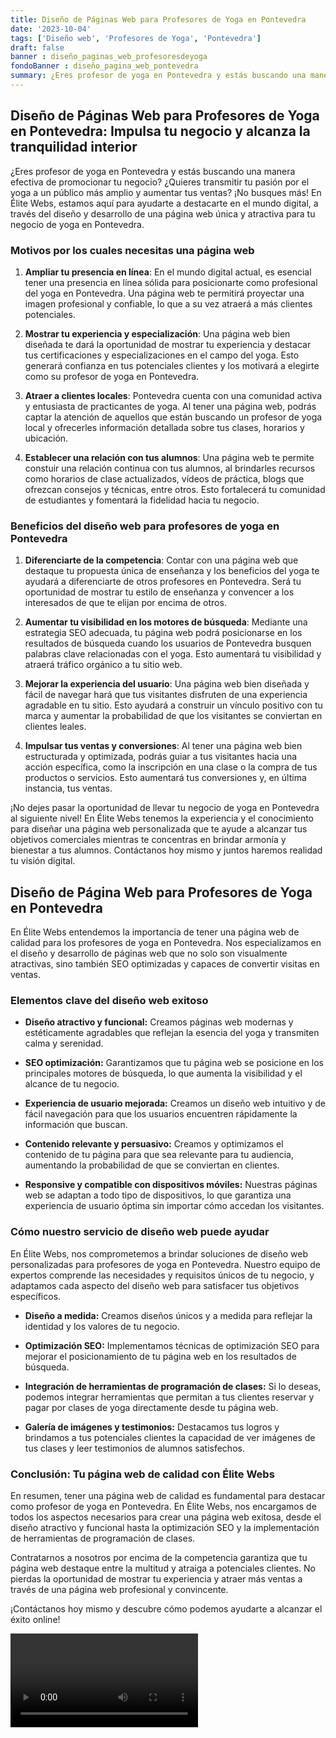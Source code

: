 ```yaml
---
title: Diseño de Páginas Web para Profesores de Yoga en Pontevedra
date: '2023-10-04'
tags: ['Diseño web', 'Profesores de Yoga', 'Pontevedra']
draft: false
banner : diseño_paginas_web_profesoresdeyoga
fondoBanner : diseño_pagina_web_pontevedra
summary: ¿Eres profesor de yoga en Pontevedra y estás buscando una manera efectiva de promocionar tu negocio? ¿Quieres transmitir tu pasión por el yoga a un público más amplio y aumentar tus ventas? ¡No busques más! En Élite Webs, estamos aquí para ayudarte a destacarte en el mundo digital, a través del diseño y desarrollo de una página web única y atractiva para tu negocio de yoga en Pontevedra.
---
```


## Diseño de Páginas Web para Profesores de Yoga en Pontevedra: Impulsa tu negocio y alcanza la tranquilidad interior

¿Eres profesor de yoga en Pontevedra y estás buscando una manera efectiva de promocionar tu negocio? ¿Quieres transmitir tu pasión por el yoga a un público más amplio y aumentar tus ventas? ¡No busques más! En Élite Webs, estamos aquí para ayudarte a destacarte en el mundo digital, a través del diseño y desarrollo de una página web única y atractiva para tu negocio de yoga en Pontevedra.

### Motivos por los cuales necesitas una página web

1. **Ampliar tu presencia en línea**: En el mundo digital actual, es esencial tener una presencia en línea sólida para posicionarte como profesional del yoga en Pontevedra. Una página web te permitirá proyectar una imagen profesional y confiable, lo que a su vez atraerá a más clientes potenciales.

2. **Mostrar tu experiencia y especialización**: Una página web bien diseñada te dará la oportunidad de mostrar tu experiencia y destacar tus certificaciones y especializaciones en el campo del yoga. Esto generará confianza en tus potenciales clientes y los motivará a elegirte como su profesor de yoga en Pontevedra.

3. **Atraer a clientes locales**: Pontevedra cuenta con una comunidad activa y entusiasta de practicantes de yoga. Al tener una página web, podrás captar la atención de aquellos que están buscando un profesor de yoga local y ofrecerles información detallada sobre tus clases, horarios y ubicación.

4. **Establecer una relación con tus alumnos**: Una página web te permite constuir una relación continua con tus alumnos, al brindarles recursos como horarios de clase actualizados, vídeos de práctica, blogs que ofrezcan consejos y técnicas, entre otros. Esto fortalecerá tu comunidad de estudiantes y fomentará la fidelidad hacia tu negocio.

### Beneficios del diseño web para profesores de yoga en Pontevedra

1. **Diferenciarte de la competencia**: Contar con una página web que destaque tu propuesta única de enseñanza y los beneficios del yoga te ayudará a diferenciarte de otros profesores en Pontevedra. Será tu oportunidad de mostrar tu estilo de enseñanza y convencer a los interesados de que te elijan por encima de otros.

2. **Aumentar tu visibilidad en los motores de búsqueda**: Mediante una estrategia SEO adecuada, tu página web podrá posicionarse en los resultados de búsqueda cuando los usuarios de Pontevedra busquen palabras clave relacionadas con el yoga. Esto aumentará tu visibilidad y atraerá tráfico orgánico a tu sitio web.

3. **Mejorar la experiencia del usuario**: Una página web bien diseñada y fácil de navegar hará que tus visitantes disfruten de una experiencia agradable en tu sitio. Esto ayudará a construir un vínculo positivo con tu marca y aumentar la probabilidad de que los visitantes se conviertan en clientes leales.

4. **Impulsar tus ventas y conversiones**: Al tener una página web bien estructurada y optimizada, podrás guiar a tus visitantes hacia una acción específica, como la inscripción en una clase o la compra de tus productos o servicios. Esto aumentará tus conversiones y, en última instancia, tus ventas.

¡No dejes pasar la oportunidad de llevar tu negocio de yoga en Pontevedra al siguiente nivel! En Élite Webs tenemos la experiencia y el conocimiento para diseñar una página web personalizada que te ayude a alcanzar tus objetivos comerciales mientras te concentras en brindar armonía y bienestar a tus alumnos. Contáctanos hoy mismo y juntos haremos realidad tu visión digital.

<GifSeo />

<Cta />

## Diseño de Página Web para Profesores de Yoga en Pontevedra

En Élite Webs entendemos la importancia de tener una página web de calidad para los profesores de yoga en Pontevedra. Nos especializamos en el diseño y desarrollo de páginas web que no solo son visualmente atractivas, sino también SEO optimizadas y capaces de convertir visitas en ventas.

### Elementos clave del diseño web exitoso

- **Diseño atractivo y funcional:** Creamos páginas web modernas y estéticamente agradables que reflejan la esencia del yoga y transmiten calma y serenidad.

- **SEO optimización:** Garantizamos que tu página web se posicione en los principales motores de búsqueda, lo que aumenta la visibilidad y el alcance de tu negocio.

- **Experiencia de usuario mejorada:** Creamos un diseño web intuitivo y de fácil navegación para que los usuarios encuentren rápidamente la información que buscan.

- **Contenido relevante y persuasivo:** Creamos y optimizamos el contenido de tu página para que sea relevante para tu audiencia, aumentando la probabilidad de que se conviertan en clientes.

- **Responsive y compatible con dispositivos móviles:** Nuestras páginas web se adaptan a todo tipo de dispositivos, lo que garantiza una experiencia de usuario óptima sin importar cómo accedan los visitantes.

### Cómo nuestro servicio de diseño web puede ayudar

En Élite Webs, nos comprometemos a brindar soluciones de diseño web personalizadas para profesores de yoga en Pontevedra. Nuestro equipo de expertos comprende las necesidades y requisitos únicos de tu negocio, y adaptamos cada aspecto del diseño web para satisfacer tus objetivos específicos.

- **Diseño a medida:** Creamos diseños únicos y a medida para reflejar la identidad y los valores de tu negocio.

- **Optimización SEO:** Implementamos técnicas de optimización SEO para mejorar el posicionamiento de tu página web en los resultados de búsqueda.

- **Integración de herramientas de programación de clases:** Si lo deseas, podemos integrar herramientas que permitan a tus clientes reservar y pagar por clases de yoga directamente desde tu página web.

- **Galería de imágenes y testimonios:** Destacamos tus logros y brindamos a tus potenciales clientes la capacidad de ver imágenes de tus clases y leer testimonios de alumnos satisfechos.

### Conclusión: Tu página web de calidad con Élite Webs

En resumen, tener una página web de calidad es fundamental para destacar como profesor de yoga en Pontevedra. En Élite Webs, nos encargamos de todos los aspectos necesarios para crear una página web exitosa, desde el diseño atractivo y funcional hasta la optimización SEO y la implementación de herramientas de programación de clases.

Contratarnos a nosotros por encima de la competencia garantiza que tu página web destaque entre la multitud y atraiga a potenciales clientes. No pierdas la oportunidad de mostrar tu experiencia y atraer más ventas a través de una página web profesional y convincente.

¡Contáctanos hoy mismo y descubre cómo podemos ayudarte a alcanzar el éxito online!

<Video />

<CtaBot job='Profesores de Yoga' city='Pontevedra'/>

<Gmaps query='Pontevedra+españa+maps' />